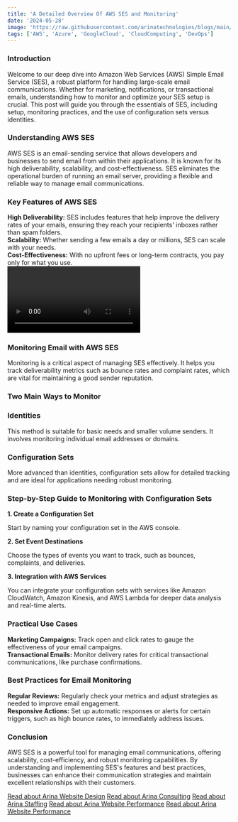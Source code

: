 ```yaml
---
title: 'A Detailed Overview Of AWS SES and Monitoring'
date: '2024-05-28'
image: 'https://raw.githubusercontent.com/arinatechnologies/blogs/main/images/AWS%20SES.webp'
tags: ['AWS', 'Azure', 'GoogleCloud', 'CloudComputing', 'DevOps']
---
```


### Introduction

Welcome to our deep dive into Amazon Web Services (AWS) Simple Email Service (SES), a robust platform for handling large-scale email communications. Whether for marketing, notifications, or transactional emails, understanding how to monitor and optimize your SES setup is crucial. This post will guide you through the essentials of SES, including setup, monitoring practices, and the use of configuration sets versus identities.

### Understanding AWS SES

AWS SES is an email-sending service that allows developers and businesses to send email from within their applications. It is known for its high deliverability, scalability, and cost-effectiveness. SES eliminates the operational burden of running an email server, providing a flexible and reliable way to manage email communications.

### Key Features of AWS SES

 **High Deliverability:** SES includes features that help improve the delivery rates of your emails, ensuring they reach your recipients' inboxes rather than spam folders.<br/>
 **Scalability:** Whether sending a few emails a day or millions, SES can scale with your needs.<br/>
 **Cost-Effectiveness:** With no upfront fees or long-term contracts, you pay only for what you use.<br/>
<Video id="S2azp3CycOs" title="A Detailed Overview Of AWS SES and Monitoring"/>

### Monitoring Email with AWS SES

Monitoring is a critical aspect of managing SES effectively. It helps you track deliverability metrics such as bounce rates and complaint rates, which are vital for maintaining a good sender reputation.

### Two Main Ways to Monitor

### Identities

This method is suitable for basic needs and smaller volume senders. It involves monitoring individual email addresses or domains.

### Configuration Sets

More advanced than identities, configuration sets allow for detailed tracking and are ideal for applications needing robust monitoring.

### Step-by-Step Guide to Monitoring with Configuration Sets

**1. Create a Configuration Set**

Start by naming your configuration set in the AWS console.

**2. Set Event Destinations**

Choose the types of events you want to track, such as bounces, complaints, and deliveries.

**3. Integration with AWS Services**

You can integrate your configuration sets with services like Amazon CloudWatch, Amazon Kinesis, and AWS Lambda for deeper data analysis and real-time alerts.

### Practical Use Cases

**Marketing Campaigns:** Track open and click rates to gauge the effectiveness of your email campaigns.<br/>
**Transactional Emails:** Monitor delivery rates for critical transactional communications, like purchase confirmations.<br/>
### Best Practices for Email Monitoring

**Regular Reviews:** Regularly check your metrics and adjust strategies as needed to improve email engagement.<br/>
**Responsive Actions:** Set up automatic responses or alerts for certain triggers, such as high bounce rates, to immediately address issues.

### Conclusion

AWS SES is a powerful tool for managing email communications, offering scalability, cost-efficiency, and robust monitoring capabilities. By understanding and implementing SES's features and best practices, businesses can enhance their communication strategies and maintain excellent relationships with their customers.

[Read about Arina Website Design](https://www.arinatechnologies.com/website-design)
[Read about Arina Consulting](https://www.arinatechnologies.com/consulting)
[Read about Arina Staffing](https://www.arinatechnologies.com/staffing)
[Read about Arina Website Performance](https://www.arinatechnologies.com/website-performance)
[Read about Arina Website Performance](https://www.arinatechnologies.com/pricing)
